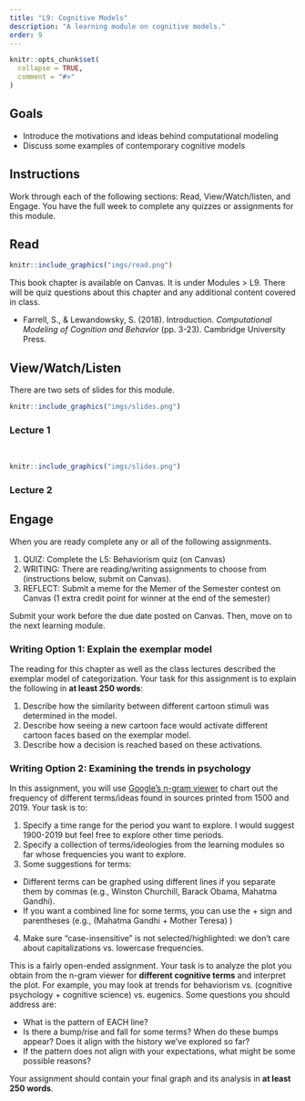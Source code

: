 ```yaml
---
title: "L9: Cognitive Models"
description: "A learning module on cognitive models."
order: 9
---
```


```r
knitr::opts_chunk$set(
  collapse = TRUE,
  comment = "#>"
)
```

## Goals

- Introduce the motivations and ideas behind computational modeling
- Discuss some examples of contemporary cognitive models


## Instructions 

Work through each of the following sections: Read, View/Watch/listen, and Engage. You have the full week to complete any quizzes or assignments for this module.

## Read 

:::::{.card .border .border-2 .border-info .mb-3}
:::: {.grid .g-0}
::: {.g-col-3}
:::: {.card-body}

```r
knitr::include_graphics("imgs/read.png")
```

::::
:::

::: {.g-col-9}
:::: {.card-body}

This book chapter is available on Canvas. It is under Modules > L9. There will be quiz questions about this chapter and any additional content covered in class.

- Farrell, S., & Lewandowsky, S. (2018). Introduction. <i>Computational Modeling of Cognition and Behavior </i> (pp. 3-23).  Cambridge University Press.


::::
:::
::::
:::::


## View/Watch/Listen {.mt-5}


There are two sets of slides for this module.

:::::{.card .border .border-2 .border-info .mb-3}
:::: {.grid .g-0}
::: {.g-col-3}
:::: {.card-body}

```r
knitr::include_graphics("imgs/slides.png")
```

::::
:::

::: {.g-col-9}
:::: {.card-body}
### Lecture 1
<br>
<!--
<a class="btn btn-outline-info" href="https://teaching-me.github.io/cognition/slides/L9_cognitive_models_1.pdf" role="button">Slides</a>
!-->
::::
:::
::::
:::::

:::::{.card .border .border-2 .border-info .mb-3}
:::: {.grid .g-0}
::: {.g-col-3}
:::: {.card-body}

```r
knitr::include_graphics("imgs/slides.png")
```



::::
:::

::: {.g-col-9}
:::: {.card-body}
### Lecture 2
<!--
<a class="btn btn-outline-info" href="https://teaching-me.github.io/cognition/slides/L9_cognitive_models_2.pdf" role="button">Slides</a>
!-->

::::
:::
::::
:::::


## Engage {.mt-5}

When you are ready complete any or all of the following assignments.

1. QUIZ: Complete the L5: Behaviorism quiz (on Canvas)
2. WRITING: There are reading/writing assignments to choose from (instructions below, submit on Canvas).
3. REFLECT: Submit a meme for the Memer of the Semester contest on Canvas (1 extra credit point for winner at the end of the semester)

Submit your work before the due date posted on Canvas. Then, move on to the next learning module.

### Writing Option 1: Explain the exemplar model 

The reading for this chapter as well as the class lectures described the exemplar model of categorization. Your task for this assignment is to explain the following in **at least 250 words**:

1.  Describe how the similarity between different cartoon stimuli was determined in the model.
2.  Describe how seeing a new cartoon face would activate different cartoon faces based on the exemplar model.
3.  Describe how a decision is reached based on these activations.


### Writing Option 2: Examining the trends in psychology 

In this assignment, you will use [Google's n-gram viewer](https://books.google.com/ngrams/) to chart out the frequency of different terms/ideas found in sources printed from 1500 and 2019. Your task is to:

1. Specify a time range for the period you want to explore. I would suggest 1900-2019 but feel free to explore other time periods.
2. Specify a collection of terms/ideologies from the learning modules so far whose frequencies you want to explore. 
3. Some suggestions for terms: 
- Different terms can be graphed using different lines if you separate them by commas (e.g., Winston Churchill, Barack Obama, Mahatma Gandhi). 
- If you want a combined line for some terms, you can use the + sign and parentheses (e.g., (Mahatma Gandhi + Mother Teresa) )
4. Make sure "case-insensitive" is not selected/highlighted: we don't care about capitalizations vs. lowercase frequencies.

This is a fairly open-ended assignment. Your task is to analyze the plot you obtain from the n-gram viewer for **different cognitive terms** and interpret the plot. For example, you may look at trends for behaviorism vs. (cognitive psychology + cognitive science) vs. eugenics. Some questions you should address are:

- What is the pattern of EACH line?
- Is there a bump/rise and fall for some terms? When do these bumps appear? Does it align with the history we've explored so far?
- If the pattern does not align with your expectations, what might be some possible reasons?

Your assignment should contain your final graph and its analysis in **at least 250 words**.


